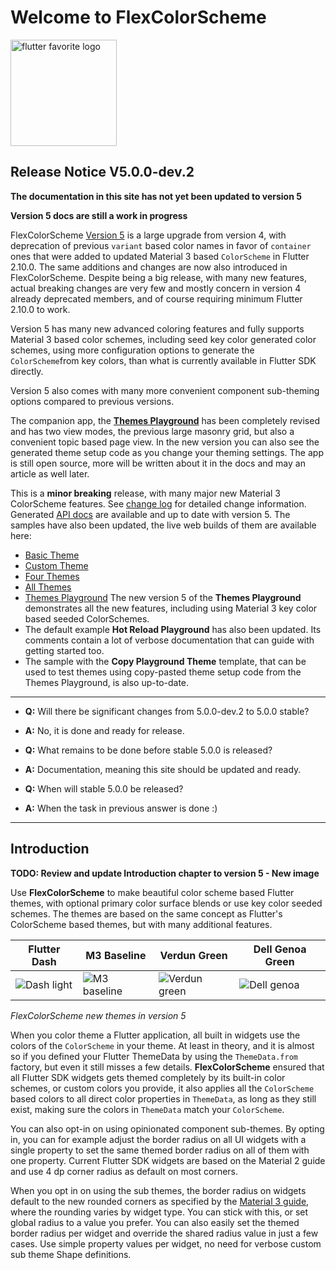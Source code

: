 # Welcome to FlexColorScheme

[<img src="https://rydmike.com/assets_fcsv4/flutter-favorite-logo.png?raw=true?" alt="flutter favorite logo" width="170"/>](https://docs.flutter.dev/development/packages-and-plugins/favorites)

## Release Notice V5.0.0-dev.2

**The documentation in this site has not yet been updated to version 5**

**Version 5 docs are still a work in progress**

FlexColorScheme [Version 5](https://pub.dev/packages/flex_color_scheme/versions/5.0.0-dev.2)
is a large upgrade from version 4, with deprecation of previous `variant` based color names in
favor of `container` ones that were added to updated Material 3 based `ColorScheme` in Flutter 2.10.0.
The same additions and changes are now also introduced in FlexColorScheme. Despite being a big release,
with many new features, actual breaking changes are very few and mostly concern in version 4 already
deprecated members, and of course requiring minimum Flutter 2.10.0 to work.

Version 5 has many new advanced coloring features and fully supports Material 3 based color schemes,
including seed key color generated color schemes, using more configuration options to generate the
`ColorScheme`from key colors, than what is currently available in Flutter SDK directly.

Version 5 also comes with many more convenient component sub-theming options compared to previous
versions.

The companion app, the [**Themes Playground**](https://rydmike.com/flexcolorscheme/themesplayground-v5)
has been completely revised and has two view modes, the previous large masonry grid, but also a
convenient topic based page view. In the new version you can also see the generated theme setup
code as you change your theming settings. The app is still open source, more will be written
about it in the docs and may an article as well later.

This is a **minor breaking** release, with many major new Material 3 ColorScheme features.
See [change log](https://pub.dev/packages/flex_color_scheme/versions/5.0.0-dev.2/changelog) for detailed change information.
Generated [API docs](https://pub.dev/documentation/flex_color_scheme/5.0.0-dev.2/flex_color_scheme/flex_color_scheme-library.html)
are available and up to date with version 5.
The samples have also been updated, the live web builds of them are available here:
* [Basic Theme](https://rydmike.com/flexcolorscheme/basictheme-v5)
* [Custom Theme](https://rydmike.com/flexcolorscheme/customtheme-v5)
* [Four Themes](https://rydmike.com/flexcolorscheme/fourthemes-v5)
* [All Themes](https://rydmike.com/flexcolorscheme/allthemes-v5)
* [Themes Playground](https://rydmike.com/flexcolorscheme/themesplayground-v5)
  The new version 5 of the **Themes Playground** demonstrates all the new features,
  including using Material 3 key color based seeded ColorSchemes.
* The default example **Hot Reload Playground** has also been updated.
  Its comments contain a lot of verbose documentation that can guide with getting started too.
* The sample with the **Copy Playground Theme** template, that can be used to test themes
  using copy-pasted theme setup code from the Themes Playground, is also up-to-date.
----
* **Q:** Will there be significant changes from 5.0.0-dev.2 to 5.0.0 stable?
* **A:** No, it is done and ready for release.

* **Q:** What remains to be done before stable 5.0.0 is released?
* **A:** Documentation, meaning this site should be updated and ready.

* **Q:** When will stable 5.0.0 be released?
* **A:** When the task in previous answer is done :)
----

## Introduction

**TODO: Review and update Introduction chapter to version 5 - New image**

Use **FlexColorScheme** to make beautiful color scheme based Flutter themes,
with optional primary color surface blends or use key color seeded schemes.
The themes are based on the same concept as Flutter's ColorScheme based themes,
but with many additional features.

|  Flutter Dash | M3 Baseline | Verdun Green | Dell Genoa Green |
| ----  | ---- | ----  | ---- |
| <Image src="https://github.com/rydmike/flex_color_scheme_docs/blob/master/docs/images/fcs-v5-l-37.png?raw=true" alt="Dash light" zoom/> | <Image src="https://github.com/rydmike/flex_color_scheme_docs/blob/master/docs/images/fcs-v5-l-38.png?raw=true" alt="M3 baseline" /> | <Image src="https://github.com/rydmike/flex_color_scheme_docs/blob/master/docs/images/fcs-v5-l-39.png?raw=true" alt="Verdun green" zoom /> | <Image src="https://github.com/rydmike/flex_color_scheme_docs/blob/master/docs/images/fcs-v5-l-40.png?raw=true" alt="Dell genoa" zoom /> |

_FlexColorScheme new themes in version 5_

When you color theme a Flutter application, all built in
widgets use the colors of the `ColorScheme` in your theme. At least in theory,
and it is almost so if you defined your Flutter ThemeData by using the
`ThemeData.from` factory, but even it still misses a few details.
**FlexColorScheme** ensured that all Flutter SDK widgets gets
themed completely by its built-in color schemes, or custom colors you provide,
it also applies all the `ColorScheme` based colors to all direct color
properties in `ThemeData`, as long as they still exist, making sure the colors
in `ThemeData` match your `ColorScheme`.

You can also opt-in on using opinionated component sub-themes.
By opting in, you can for example adjust the border radius on all UI widgets
with a single property to set the same themed border radius on all of them with
one property. Current Flutter SDK widgets are based on the Material 2 guide
and use 4 dp corner radius as default on most corners.

When you opt in on using the sub themes, the border radius on widgets default
to the new rounded corners as specified by the
[Material 3 guide](https://m3.material.io/), where the
rounding varies by widget type. You can stick with this, or set global
radius to a value you prefer. You can also easily set the themed border
radius per widget and override the shared radius value in just a few cases. Use
simple property values per widget, no need for verbose custom sub theme
Shape definitions.

